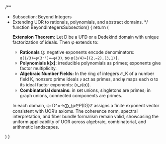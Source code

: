 
/**
 * Subsection: Beyond Integers
 * Extending UOR to rationals, polynomials, and abstract domains.
 */
function BeyondIntegersSubsection() {
  return (
    <SubsectionTemplate metadata={beyondIntegers}>
      <p>
        <strong>Extension Theorem:</strong> Let D be a UFD or a Dedekind domain
        with unique factorization of ideals. Then φ extends to:
      </p>
      <ul>
        <li>
          <strong>Rationals ℚ:</strong>
          negative exponents encode denominators:
          <code>φ(1/3)=φ(3⁻¹)=–φ(3)</code>, so
          <code>φ(3/4)=[(2,−2),(3,1)]</code>.
        </li>
        <li>
          <strong>Polynomials k[x]:</strong>
          irreducible polynomials as primes; exponents give factor multiplicity.
        </li>
        <li>
          <strong>Algebraic Number Fields:</strong> In the ring of integers
          𝒪_K of a number field K, nonzero prime ideals 𝔭 act as primes,
          and φ maps each α to its ideal factor exponents: (v_𝔭(α)).
        </li>
        <li>
          <strong>Combinatorial domains:</strong>
          in set unions, singletons are primes; in graph unions, connected
          components are primes.
        </li>
      </ul>
      <p>
        In each domain, φ: D^×→⨁_{p∈P(D)}ℤ assigns a finite exponent vector
        consistent with UOR’s axioms. The coherence norm, spectral
        interpretation, and fiber bundle formalism remain valid, showcasing
        the uniform applicability of UOR across algebraic, combinatorial,
        and arithmetic landscapes.
      </p>
    </SubsectionTemplate>
  )
}

